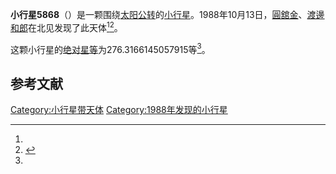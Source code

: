 {{Infobox planet
| bgcolour = #FFFFC0
| name = 5868 Ohta
| symbol = 
| image = 
| caption = 
| discovery = yes
| discovery_ref = 
| discoverer = [[圓舘金|圓舘金]]、[[渡邊和郎|渡邊和郎]]
| discovery_site = [[北见|北见]] 
| discovered = 1988年10月13日
| designations = yes
| mp_name = 
| named_after = 
| alt_names = 1988 TQ/ 1962 XT1 / 1975 XR2
| mp_category = [[主带小行星|主带小行星]]
| orbit_ref = <ref name="a">[http://ssd.jpl.nasa.gov/sbdb.cgi?sstr=5868 5868 Ohta] {{Wayback|url=http://ssd.jpl.nasa.gov/sbdb.cgi?sstr=5868 |date=20140831151959 }}，小行星數據庫瀏覽器（JPL Small-Body Database Browser）－[[美国国家航空航天局|美国国家航空航天局]]喷气推进实验室</ref>
| epoch = 2456400.5 (2013年4月18日更新)
| aphelion = {{convert|3.220746252249569|AU|km|3|abbr=on|lk=out}}
| perihelion = {{convert|2.138488797821042|AU|km|3|abbr=on}}
| semimajor = {{convert|2.679617525035306|AU|km|3|abbr=on}}
| eccentricity = 0.201942524
| period = 1602.166479 [[日|日]]<br />4.39[[儒略年|儒略年]]
| avg_speed = 
| inclination = 3.129587755664851
| asc_node = 101.5830071282827
| mean_anomaly = 
| arg_peri = 276.3166145057915
| satellites = 
| physical_characteristics = yes
| dimensions = 
| mass = 
| density = 
| surface_grav = 
| escape_velocity = 
| sidereal_day = 
| axial_tilt = 
| pole_ecliptic_lat = 
| pole_ecliptic_lon = 
| albedo = 
| temperatures= 
| temp_name1 = 
| mean_temp_1 = 
| max_temp_1 = 
| temp_name2 = 
| max_temp_2 = 
| spectral_type = 
| abs_magnitude = 276.3166145057915
}}

'''小行星5868'''（{{lang-en|5868 Ohta}}）是一颗围绕[[太阳|太阳]][[公转|公转]]的[[小行星|小行星]]。1988年10月13日，[[圓舘金|圓舘金]]、[[渡邊和郎|渡邊和郎]]在北见发现了此天体<ref name="a" /><ref>{{cite news|title=小行星列表|url=http://cfa-www.harvard.edu/iau/lists/NumberedMPs.txt|accessdate=2013-07-08|newspaper=哈佛大学|archive-date=2008-05-17|archive-url=https://web.archive.org/web/20080517010638/http://cfa-www.harvard.edu/iau/lists/NumberedMPs.txt|dead-url=no}}</ref>。

这颗小行星的[[绝对星等|绝对星等]]为276.3166145057915等<ref name="a" />。

==参考文献==
{{reflist}}
{{Minor Planet Number|[[小行星5867|小行星5867]]|[[小行星5869|小行星5869]]}}

{{小天体}}

[[Category:小行星带天体|Category:小行星带天体]]
[[Category:1988年发现的小行星|Category:1988年发现的小行星]]


{{asteroid-stub}}